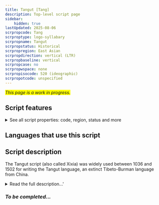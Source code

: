 ```yaml
---
title: Tangut [Tang]
description: Top-level script page
sidebar:
    hidden: true
lastUpdated: 2025-08-06
scrpropcode: Tang
scrproptype: logo-syllabary
scrpropname: Tangut
scrpropstatus: Historical
scrpropregion: East Asian
scrpropdirection: vertical (LTR)
scrpropbaseline: vertical
scrpropcase: no
scrpropwspace: none
scrpropisocode: 520 (ideographic)
scrpropotcode: unspecified
---
```


<span style='background-color:yellow'>_This page is a work in progress._</span>


## Script features

<details>
<summary> See all script properties: code, region, status and more</summary>
<ScriptInfo />
</details>

## Languages that use this script

<WsList script='Tang' wsMax='5' />

## Script description

The Tangut script (also called Xixia) was widely used between 1036 and 1502 for writing the Tangut language, an extinct Tibeto-Burman language from China.

<details><summary>Read the full description...'</summary>_Not yet available._</details>

### _To be completed..._

